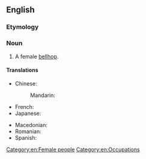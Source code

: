 ==English==

===Etymology===
{{compound|en|bell|girl}}

===Noun===
{{en-noun}}

# A female [[bellhop]].

====Translations====
{{trans-top|a female bellhop}}
* Chinese:
*: Mandarin: {{t|cmn|女性服务生|tr=nǚxìng fúwùshēng}}
* French: {{t+|fr|chasseuse|f}}
* Japanese: {{t|ja|ベルガール|tr=berugāru}}
{{trans-mid}}
* Macedonian: {{t|mk|портирка|f}}
* Romanian: {{t|ro|fată de serviciu|f}}
* Spanish: {{t+|es|botones|f}}
{{trans-bottom}}

[[Category:en:Female people]]
[[Category:en:Occupations]]